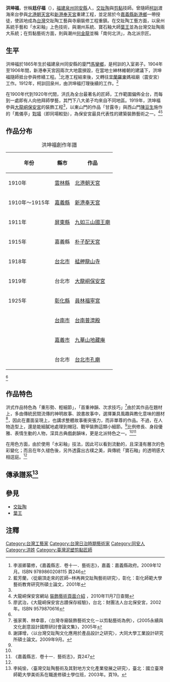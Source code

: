 {{東亞男性歷史人物
|名稱 = 洪坤福<br><small><small>{{IPA|Âng Khun-hok}}</small></small>
|身份 = [[交趾陶|交趾陶]]工藝技師
|國家 = 
|時代 = [[臺灣清治時期|臺灣清治時期]]
|主君 = 
|屆數 =
|最高職務 =
|前任 = 
|繼任 = 
|圖片名稱 =
|圖片大小 =
|圖片說明 =
|族裔 = [[閩南人|閩南華人]]
|信仰 = [[臺灣民間信仰|臺灣民間信仰]]
|出身地 = [[福建省|福建省]][[泉州府|泉州府]][[同安縣|同安縣]]
|別名 = 尪仔福（<small>{{IPA|Ang-á Hok}}</small>）
|法號 =
|院號 =
|其他名號 =
|出生日期 = 1865年
|出生地點 =
|婚年 =
|逝世日期 =
|逝世地點 =
|墓葬 =
|祠廟 =
|其他親屬 =
|經歷 = 
|著作 =
|注釋 =
}}
'''洪坤福'''{{BD|1865年|||？|catIdx=H洪}}，世稱'''尪仔福'''（{{IPA|Ang-á Hok}}），[[福建省|福建]][[泉州|泉州]][[同安縣|同安縣]]人，[[交趾陶|交趾陶]]與[[剪黏|剪黏]]技師。曾隨師[[柯訓|柯訓]]渡海來台參與[[北港朝天宮|北港朝天宮]]和[[新港奉天宮|新港奉天宮]]重建工程，並定居於今[[嘉義縣|嘉義縣]][[新港鄉|新港鄉]]一帶授徒，使該地成為[[台灣|台灣]]交趾陶工藝與寺廟裝修工程重鎮。在交趾陶工藝方面，以泉州系統手藝和「水彩釉」上色技術，與潮州系統、寶石釉大師[[葉王|葉王]]並為台灣交趾陶兩大系統；在剪黏藝術方面，則與潮州[[何金龍|何金龍]]並稱「南何北洪」，為北派宗匠。

==生平==
洪坤福於1865年生於福建泉州同安縣的廈門[[馬鑾鄉|馬鑾鄉]]，是柯訓的入室弟子。1904年至1906年間，新港奉天宮因兩次大地震損毀，在當地士紳林維朝的建議下，洪坤福隨師抵台參與修繕工程。<ref name="嘉縣志246">李淑卿纂修，《嘉義縣志．卷十一．藝術志》，嘉義：嘉義縣政府。2009年12月。ISBN 9789860208115 頁246</ref>北港工程結束後，又轉往[[宜蘭縣|宜蘭]][[羅東鎮_(台灣)|羅東]]媽祖廟（震安宮）工作。1912年，柯訓回泉州，由洪坤福打理後續的工作。<ref name="藍芳蘭">藍芳蘭，〈從廟頂走來的匠師─林再興交趾陶藝術研究〉，彰化：彰化師範大學藝術教育研究所碩士論文，2001年</ref>

在1900年代到1920年代間，洪氏為全台最著名的匠師，工作範圍偏佈全台，而每到一處即有人向他拜師學藝，其門下八大弟子均來自不同地區。1919年，洪坤福參與[[大龍峒保安宮|大龍峒保安宮]]的裝飾工程<ref name="藍芳蘭" />，以東山門的作品「甘露寺」與西山門[[陳豆生|陳豆生]]施作的「鳳儀亭」[[對場作|對場]]（即同場較勁），為保安宮最具代表性的建築裝飾藝術之一。<ref>大龍峒保安宮網站 [http://www.baoan.org.tw/HTML/Architecture/architecture_02.asp 裝飾藝術頁面介紹] {{Wayback|url=http://www.baoan.org.tw/HTML/Architecture/architecture_02.asp |date=20100202023008 }}，2010年11月7日查閱</ref><ref>廖武治，《大龍峒保安宮古蹟保存經驗》，台北：財團法人台北保安宮，2002年。ISBN 9579870616</ref>

==作品分布==
{| class="wikitable" border="1"
|+ 洪坤福創作年譜
|-
!  年份
!  縣市
!  作品
|-
|  1910年
|  [[雲林縣|雲林縣]]
|  [[北港朝天宮|北港朝天宮]]
|-
|  1910年～1915年
|  [[嘉義縣|嘉義縣]]
|  [[新港奉天宮|新港奉天宮]]
|-
|  1911年
|  [[屏東縣|屏東縣]]
|  [[九如三山國王廟|九如三山國王廟]]
|-
|  1915年
|  嘉義縣
|  [[朴子配天宮|朴子配天宮]]
|-
|  1918年
|  [[台北市|台北市]]
|  [[艋舺龍山寺|艋舺龍山寺]]
|-
|  1919年
|  台北市
|  [[大龍峒保安宮|大龍峒保安宮]]
|-
|  1925年
|  [[彰化縣|彰化縣]]
|  [[員林福寧宮|員林福寧宮]]
|-
| 
|  [[台南市|台南市]]
|  [[台南普濟殿|台南普濟殿]]
|-
| 
|  [[嘉義市|嘉義市]]
|  [[九華山地藏庵|九華山地藏庵]]
|-
| 
|  台北市
|  [[台北市孔廟|台北市孔廟]]
|}<ref name="藍芳蘭" />

==作品特色==
洪式作品特色為「重形勢、輕細節」，「首重神韻、次求技巧」<ref>張家菁、林幸蓉，〈台灣寺廟裝飾藝術文化－以剪黏藝術為例〉，《2005永續與文化創意設計國際研討會論文集》，2005年</ref>由於其作品在題材上，多由傳統民間流傳的神明故事、說書故事中，選擇兼具風趣與教化意味的題材<ref name="謝譯增">謝譯增，〈以台灣交趾陶文化應用於產品設計之研究〉，大同大學工業設計研究所碩士論文。2009年9月。</ref>，因此在畫面呈現上，也講求整體故事衝突張力，而非單尊的作品。不過，在人物造型上，還是能細膩地處理到帽冠、戰甲裝飾這類小細節。<ref name="藍芳蘭" />比例修長、身段優雅、表情生動的人物，深具古典戲劇韻味，更是北派特色之一。<ref name="謝譯增" /><ref name="嘉縣志247">《嘉義縣志．卷十一．藝術志》，頁247</ref>

在用色方面，由於使用「水彩釉」技法，因此可以看到流動的，且深淺有層次的色彩變化；而且在年久褪色後，另外透露出古樸之美，與傳統「寶石釉」的透明感大相逕庭。<ref name="謝譯增" />

==傳承譜系<ref name="李純愉">李純愉，〈臺灣交趾陶藝術及其對地方文化產業發展之研究〉，臺北：國立臺灣師範大學美術系在職進修碩士學位班，2003年。頁19。</ref>==
{{chart/start}}
{{chart| | | | | | | | | | | | | generation1 | | | | | | | | |generation1=柯訓}}
{{chart| | | | | | | | | | | | | |!| | | | | | | | | }}
{{chart| | | | | | | | | | | | | generation2 | | | | | | |generation2='''洪坤福'''}}
{{chart| |,|-|-|-|v|-|-|-|v|-|-|-|+|-|-|-|v|-|-|-|v|-|-|-|.| }}
{{chart| generation3a | | generation3b | | generation3c | | generation3d | | generation3e | | generation3f | | generation3g | | | | |generation3a=梅清雲|generation3b=張添發|generation3c=姚自來|generation3d=陳專有|generation3e=陳天乞|generation3f=莊進發|generation3g=江清露}}
{{chart| |)|-|-|-|.| | | | | | | }}
{{chart|generation4a| | generation4b| | | | | |generation4a=石連池|generation4b=林萬有}}
{{chart| |!| | | | }}
{{chart| generation5a| | | |generation5a=[[林再興|林再興]]}}
{{chart/end}}

==參見==
*[[交趾陶|交趾陶]]
*[[葉王|葉王]]

==注釋==
{{reflist|2}}

[[Category:台灣工藝家|Category:台灣工藝家]]
[[Category:台灣日治時期藝術家|Category:台灣日治時期藝術家]]
[[Category:同安人|Category:同安人]]
[[Category:洪姓|Category:洪姓]]
[[Category:臺灣泥塑剪黏匠師|Category:臺灣泥塑剪黏匠師]]
